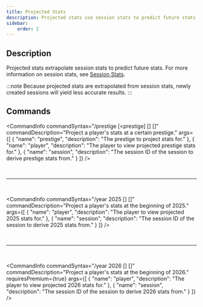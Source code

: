 ```yaml
---
title: Projected Stats
description: Projected stats use session stats to predict future stats.
sidebar:
    order: 2
---
```


## Description

Projected stats extrapolate session stats to predict future stats. For more information on session stats, see [Session Stats](/features/session-stats/).

:::note
Because projected stats are extrapolated from session stats, newly created sessions will yield less accurate results.
:::


## Commands


<CommandInfo
    commandSyntax="/prestige [<prestige] [<player>] [<session>]"
    commandDescription="Project a player's stats at a certain prestige."
    args={[
        {
            "name": "prestige",
            "description": "The prestige to project stats for."
        },
        {
            "name": "player",
            "description": "The player to view projected prestige stats for."
        },
        {
            "name": "session",
            "description": "The session ID of the session to derive prestige stats from."
        }
    ]}
/>


<br />
<hr />
<br />


<CommandInfo
    commandSyntax="/year 2025 [<player>] [<session>]"
    commandDescription="Project a player's stats at the beginning of 2025."
    args={[
        {
            "name": "player",
            "description": "The player to view projected 2025 stats for."
        },
        {
            "name": "session",
            "description": "The session ID of the session to derive 2025 stats from."
        }
    ]}
/>


<br />
<hr />
<br />


<CommandInfo
    commandSyntax="/year 2026 [<player>] [<session>]"
    commandDescription="Project a player's stats at the beginning of 2026."
    requiresPremium={true}
    args={[
        {
            "name": "player",
            "description": "The player to view projected 2026 stats for."
        },
        {
            "name": "session",
            "description": "The session ID of the session to derive 2026 stats from."
        }
    ]}
/>
